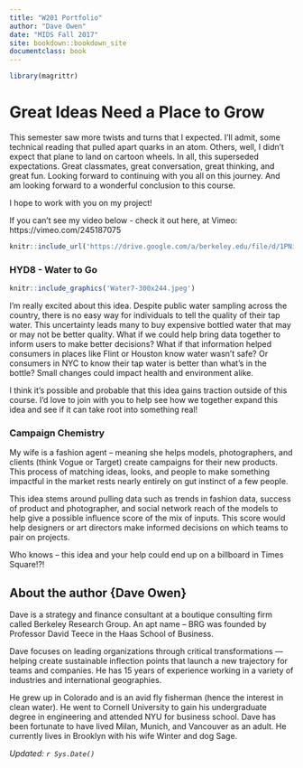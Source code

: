 ```yaml
---
title: "W201 Portfolio"
author: "Dave Owen"
date: "MIDS Fall 2017"
site: bookdown::bookdown_site
documentclass: book
---
```


<!-- This won't be displayed but it will initialize your R session. Add any R libraries you need here. -->
```r
library(magrittr)
```


# Great Ideas Need a Place to Grow

This semester saw more twists and turns that I expected. I'll admit, some technical reading that pulled apart quarks in an atom. Others, well, I didn't expect that plane to land on cartoon wheels. In all, this superseded expectations. Great classmates, great conversation, great thinking, and great fun. Looking forward to continuing with you all on this journey. And am looking forward to a wonderful conclusion to this course. 

I hope to work with you on my project!

If you can't see my video below - check it out here, at Vimeo: https://vimeo.com/245187075

<!-- Below this line is just examples of how you can embed video from Google Drive. First you have to enable sharing, then just get the object ID which is that long string between d/ and /preview and will also be appended to any sharing link you generate for your video. -->
<p>
```r
knitr::include_url('https://drive.google.com/a/berkeley.edu/file/d/1PNiz07Vw756Cj1WYqOVmf67wtm2TdBRh/preview')
```

### HYD8 - Water to Go

<!-- You can include images saved within your repo... -->
```r
knitr::include_graphics('Water7-300x244.jpeg')
```

I'm really excited about this idea. Despite public water sampling across the country, there is no easy way for individuals to tell the quality of their tap water. This uncertainty leads many to buy expensive bottled water that may or may not be better quality. What if we could help bring data together to inform users to make better decisions? What if that information helped consumers in places like Flint or Houston know water wasn't safe? Or consumers in NYC to know their tap water is better than what's in the bottle? Small changes could impact health and environment alike.

I think it's possible and probable that this idea gains traction outside of this course. I'd love to join with you to help see how we together expand this idea and see if it can take root into something real!

### Campaign Chemistry

My wife is a fashion agent – meaning she helps models, photographers, and clients (think Vogue or Target) create campaigns for their new products. This process of matching ideas, looks, and people to make something impactful in the market rests nearly entirely on gut instinct of a few people.

This idea stems around pulling data such as trends in fashion data, success of product and photographer, and social network reach of the models to help give a possible influence score of the mix of inputs. This score would help designers or art directors make informed decisions on which teams to pair on projects. 

Who knows – this idea and your help could end up on a billboard in Times Square!?!
 
## About the author {Dave Owen}

Dave is a strategy and finance consultant at a boutique consulting firm called Berkeley Research Group. An apt name – BRG was founded by Professor David Teece in the Haas School of Business. 

Dave focuses on leading organizations through critical transformations — helping create sustainable inflection points that launch a new trajectory for teams and companies. He has 15 years of experience working in a variety of industries and international geographies. 

He grew up in Colorado and is an avid fly fisherman (hence the interest in clean water). He went to Cornell University to gain his undergraduate degree in engineering and attended NYU for business school. Dave has been fortunate to have lived Milan, Munich, and Vancouver as an adult. He currently lives in Brooklyn with his wife Winter and dog Sage.


*Updated: `r Sys.Date()`*
